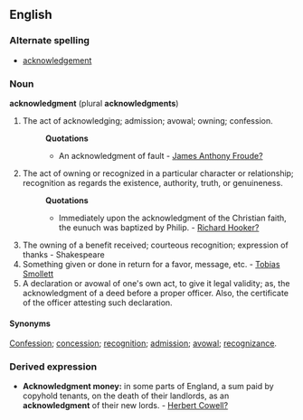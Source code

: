 ==English==
===Alternate spelling===
*[[acknowledgement]]
===Noun===
'''acknowledgment''' (plural '''acknowledgments''')

# The act of acknowledging; admission; avowal; owning; confession.
#:'''Quotations'''
#:*An acknowledgment of fault - [[James Anthony Froude?]]
# The act of owning or recognized in a particular character or relationship; recognition as regards the existence, authority, truth, or genuineness.
#:'''Quotations'''
#:*Immediately upon the acknowledgment of the Christian faith, the eunuch was baptized by Philip. - [[Richard Hooker?]]
# The owning of a benefit received; courteous recognition; expression of thanks - Shakespeare
# Something given or done in return for a favor, message, etc. - [[Tobias Smollett]]
# A declaration or avowal of one's own act, to give it legal validity; as, the acknowledgment of a deed before a proper officer. Also, the certificate of the officer attesting such declaration. 

====Synonyms====
[[Confession]]; [[concession]]; [[recognition]]; [[admission]]; [[avowal]]; [[recognizance]].

===Derived expression===
*'''Acknowledgment money:''' in some parts of England, a sum paid by copyhold tenants, on the death of their landlords, as an '''acknowledgment''' of their new lords. - [[Herbert Cowell?]]